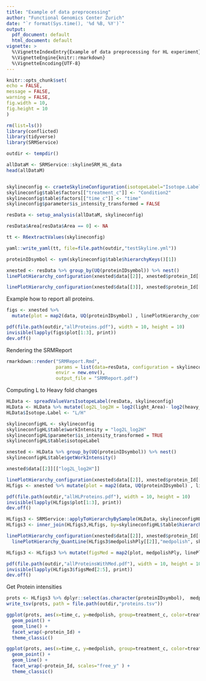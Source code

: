 ```yaml
---
title: "Example of data preprocessing"
author: "Functional Genomics Center Zurich"
date: "`r format(Sys.time(), '%d %B, %Y')`"
output:
  pdf_document: default
  html_document: default
vignette: >
  %\VignetteIndexEntry{Example of data preprocessing for HL experiment}
  %\VignetteEngine{knitr::rmarkdown}
  %\VignetteEncoding{UTF-8}
---
```


```r
knitr::opts_chunk$set(
echo = FALSE,
message = FALSE,
warning = FALSE,
fig.width = 10,
fig.height = 10
)
```

```r
rm(list=ls())
library(conflicted)
library(tidyverse)
library(SRMService)
```

```r
outdir <- tempdir()
```


```r
allDataM <- SRMService::skylineSRM_HL_data
head(allDataM)


skylineconfig <- craeteSkylineConfiguration(isotopeLabel="Isotope.Label", ident_qValue="annotation_QValue")
skylineconfig$table$factors[["treatment_c"]] <- "Condition2"
skylineconfig$table$factors[["time_c"]] <- "time"
skylineconfig$parameter$is_intensity_transformed = FALSE

resData <- setup_analysis(allDataM, skylineconfig)

resData$Area[resData$Area == 0] <- NA

tt <- R6extractValues(skylineconfig)
```

```r
yaml::write_yaml(tt, file=file.path(outdir,"testSkyline.yml"))
```


```r
proteinIDsymbol <- sym(skylineconfig$table$hierarchyKeys()[1])

xnested <- resData %>% group_by(UQ(proteinIDsymbol)) %>% nest()
linePlotHierarchy_configuration(xnested$data[[2]], xnested$protein_Id[[2]], skylineconfig)
```

```r
linePlotHierarchy_configuration(xnested$data[[3]], xnested$protein_Id[[3]], skylineconfig, separate = TRUE)
```

Example how to report all proteins.

```r
figs <- xnested %>%
  mutate(plot = map2(data, UQ(proteinIDsymbol) , linePlotHierarchy_configuration, skylineconfig, separate = TRUE))

pdf(file.path(outdir,"allProteins.pdf"), width = 10, height = 10)
invisible(lapply(figs$plot[1:3], print))
dev.off()
```

Rendering the SRMReport

```r
rmarkdown::render("SRMReport.Rmd",
                  params = list(data=resData, configuration = skylineconfig),
                  envir = new.env(),
                  output_file = "SRMReport.pdf")
```

Computing L to Heavy fold changes

```r
HLData <- spreadValueVarsIsotopeLabel(resData, skylineconfig)
HLData <- HLData %>% mutate(log2L_log2H = log2(light_Area)- log2(heavy_Area))
HLData$Isotope.Label <- "L/H"

skylineconfigHL <- skylineconfig
skylineconfigHL$table$workIntensity = "log2L_log2H"
skylineconfigHL$parameter$is_intensity_transformed = TRUE
skylineconfigHL$table$isotopeLabel

xnested <- HLData %>% group_by(UQ(proteinIDsymbol)) %>% nest()
skylineconfigHL$table$getWorkIntensity()

xnested$data[[2]][["log2L_log2H"]]

linePlotHierarchy_configuration(xnested$data[[2]], xnested$protein_Id[[2]], skylineconfigHL)
HLfigs <- xnested %>% mutate(plot = map2(data, UQ(proteinIDsymbol) , linePlotHierarchy_configuration, skylineconfig))

```


```r

pdf(file.path(outdir,"allHLProteins.pdf"), width = 10, height = 10)
invisible(lapply(HLfigs$plot[1:3], print))
dev.off()
```

```r

HLfigs3 <- SRMService::applyToHierarchyBySample(HLData, skylineconfigHL, medpolishPly)
HLfigs3 <- inner_join(HLfigs3,HLfigs, by=skylineconfigHL$table$hierarchyKeys()[1])

linePlotHierarchy_configuration(xnested$data[[2]], xnested$protein_Id[[2]], skylineconfigHL) %>%
  linePlotHierarchy_QuantLine(HLfigs3$medpolishPly[[2]],"medpolish", skylineconfigHL)

HLfigs3 <- HLfigs3 %>% mutate(figsMed = map2(plot, medpolishPly, linePlotHierarchy_QuantLine, "medpolish", skylineconfig))

```

```r
pdf(file.path(outdir,"allProteinsWithMed.pdf"), width = 10, height = 10)
invisible(lapply(HLfigs3$figsMed[2:5], print))
dev.off()
```

Get Protein intensities

```r
prots <- HLfigs3 %>% dplyr::select(as.character(proteinIDsymbol),  medpolishPly) %>% unnest()
write_tsv(prots, path = file.path(outdir,"proteins.tsv"))

ggplot(prots, aes(x=time_c, y=medpolish, group=treatment_c, color=treatment_c )) +
  geom_point() +
  geom_line() +
  facet_wrap(~protein_Id) +
  theme_classic()

```


```r
ggplot(prots, aes(x=time_c, y=medpolish, group=treatment_c, color=treatment_c )) +
  geom_point() +
  geom_line() +
  facet_wrap(~protein_Id, scales="free_y" ) +
  theme_classic()
```




